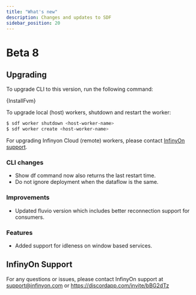 ```yaml
---
title: "What's new"
description: Changes and updates to SDF
sidebar_position: 20
---
```



# Beta 8

## Upgrading 

To upgrade CLI to this version, run the following command:

<CodeBlock language="bash">{InstallFvm}</CodeBlock>

To upgrade local (host) workers, shutdown and restart the worker:

```bash
$ sdf worker shutdown <host-worker-name>
$ sdf worker create <host-worker-name>
```

For upgrading Infinyon Cloud (remote) workers, please contact [InfinyOn support](#infinyon-support).

### CLI changes

- Show df command now also returns the last restart time.
- Do not ignore deployment when the dataflow is the same. 

### Improvements

- Updated fluvio version which includes better reconnection support for consumers.

### Features

- Added support for idleness on window based services.

## InfinyOn Support

For any questions or issues, please contact InfinyOn support at support@infinyon.com  or https://discordapp.com/invite/bBG2dTz

[idleness]: concepts/window-processing.mdx#idleness